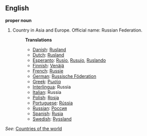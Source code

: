 ==English==

'''proper noun'''

# Country in Asia and Europe. Official name: Russian Federation.
#:'''Translations'''
#:*[[Danish]]: [[Rusland]]
#:*[[Dutch]]: [[Rusland]]
#:*[[Esperanto]]: [[Rusio]], [[Rusujo]], [[Ruslando]]
#:*[[Finnish]]: [[Venäjä]]
#:*[[French]]: [[Russie]]
#:*[[German]]: [[Russische Föderation]]
#:*[[Greek]]: [[Ρωσία]]
#:*[[Interlingua]]: Russia
#:*[[Italian]]: Russia
#:*[[Polish]]: [[Rosja]]
#:*[[Portuguese]]: [[Rússia]]
#:*[[Russian]]: [[Россия]]
#:*[[Spanish]]: [[Rusia]]
#:*[[Swedish]]: [[Ryssland]]

''See'': [[Countries of the world]]
